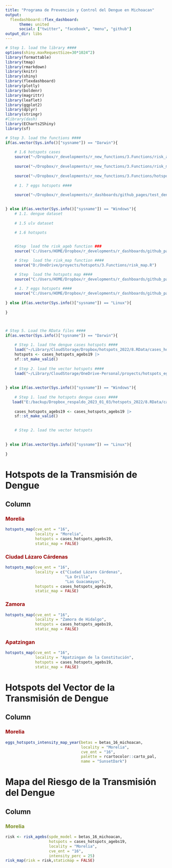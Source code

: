 ```yaml
---
title: "Programa de Prevención y Control del Dengue en Michoacan"
output: 
  flexdashboard::flex_dashboard:
      theme: united
      social: ["twitter", "facebook", "menu", "github"]
output_dir: libs      
---
```


```r

# Step 1. load the library ####
options(shiny.maxRequestSize=30*1024^2)
library(formattable)
library(tmap)
library(rmarkdown)
library(knitr)
library(shiny)
library(flexdashboard)
library(plotly)
library(boldenr)
library(magrittr)
library(leaflet)
library(ggplot2)
library(dplyr)
library(stringr)
#library(dash)
library(ECharts2Shiny)
library(sf)

# Step 3. load the functions ####
if(as.vector(Sys.info()["sysname"]) == "Darwin"){
    
    # 1.6 hotspots cases
    source("~/Dropbox/r_developments/r_new_functions/3.Functions/risk_agebs.R")
    
    source("~/Dropbox/r_developments/r_new_functions/3.Functions/risk_map.R")
    
    source("~/Dropbox/r_developments/r_new_functions/3.Functions/hotspots_map.R")
    
    # 1. 7 eggs hotspots ####
    
    source("~/Dropbox/r_developments/r_dashboards/github_pages/test_denv_dash_oax/3.Functions/eggs_hotspots_intensity_map_year.R")

    
} else if(as.vector(Sys.info()["sysname"]) == "Windows"){
    # 1.1. dengue dataset
    
    # 1.5 ulv dataset
    
    # 1.6 hotspots


    #Step  load the risk_ageb function ###
    source('C:/Users/HOME/Dropbox/r_developments/r_dashboards/github_pages/test_dashboard/3.Functions/risk_agebs.R')

    # Step  load the risk_map function ####
    source("D:/OneDrive/proyects/hotspots/3.Functions/risk_map.R")

    # Step  load the hotspots map ####
    source("C:/Users/HOME/Dropbox/r_developments/r_dashboards/github_pages/test_dashboard/3.Functions/hotspots_map.R")
    
    # 1. 7 eggs hotspots ####
    source("C:/Users/HOME/Dropbox/r_developments/r_dashboards/github_pages/test_denv_dash_oax/3.Functions/eggs_hotspots_intensity_map_year.R")
    
} else if(as.vector(Sys.info()["sysname"]) == "Linux"){
    
}



# Step 5. Load the RData files ####
if(as.vector(Sys.info()["sysname"]) == "Darwin"){
     
    # Step 1. load the dengue cases hotspots ####
    load("~/Library/CloudStorage/Dropbox/hotspots_2022/8.RData/cases_hotspots_agebs19.RData")
    hotspots <- cases_hotspots_agebs19 |>
    sf::st_make_valid()
    
    # Step 2. load the vector hotspots ####
    load("~/Library/CloudStorage/OneDrive-Personal/proyects/hotspots_eggs/8.RData/16_michoacan/betas/16_michoacan_zinb1_betas.RData")
    
    
} else if(as.vector(Sys.info()["sysname"]) == "Windows"){
    
    # Step 1. load the hotspots dengue cases ####
   load("E:/backup/Dropbox_respaldo_2023_01_03/hotspots_2022/8.RData/cases_hotspots_agebs19.RData")
    
    cases_hotspots_agebs19 <- cases_hotspots_agebs19 |>
    sf::st_make_valid()

    
    # Step 2. load the vector hotspots
     
    
} else if(as.vector(Sys.info()["sysname"]) == "Linux"){
    
}


```

# **Hotspots de la Transmisión de Dengue**

## Column {.tabset}

### [**Morelia**]{style="color:#990000"}

```r
hotspots_map(cve_ent = "16",
             locality = "Morelia",
             hotspots = cases_hotspots_agebs19,
             static_map = FALSE)

```

### [**Ciudad Lázaro Cárdenas**]{style="color:#990000"}
```r
hotspots_map(cve_ent = "16",
             locality = c("Ciudad Lázaro Cárdenas", 
                          "La Orilla", 
                          "Las Guacamayas"),
             hotspots = cases_hotspots_agebs19,
             static_map = FALSE)

```

### [**Zamora**]{style="color:#990000"}
```r
hotspots_map(cve_ent = "16",
             locality = "Zamora de Hidalgo",
             hotspots = cases_hotspots_agebs19,
             static_map = FALSE)

```

### [**Apatzingan**]{style="color:#990000"}
```r
hotspots_map(cve_ent = "16",
             locality = "Apatzingan de la Constitución",
             hotspots = cases_hotspots_agebs19,
             static_map = FALSE)

```



# **Hotspots del Vector de la Transmisión de Dengue**

## Column {.tabset}

### [**Morelia**]{style="color:#990000"}

```r
eggs_hotspots_intensity_map_year(betas = betas_16_michoacan,
                                 locality = "Morelia",
                                 cve_ent = "16",
                                 palette = rcartocolor::carto_pal,
                                 name = "SunsetDark")
```



# **Mapa del Riesgo de la Transmisión del Dengue**

## Column {.tabset}

### [**Morelia**]{style="color:#7d9029"}

```r
risk <- risk_agebs(spde_model = betas_16_michoacan,
                   hotspots = cases_hotspots_agebs19,
                   locality = "Morelia",
                   cve_ent = "16",
                   intensity_perc = 25)
risk_map(risk = risk,staticmap = FALSE)
```



